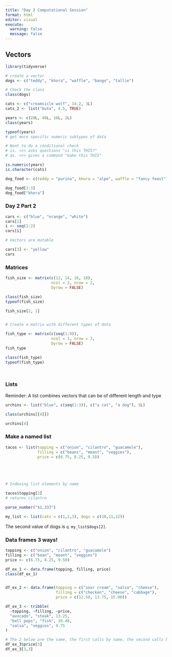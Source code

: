 ```yaml
---
title: "Day 2 Computational Session"
format: html
editor: visual
execute: 
  warning: false
  message: false
---
```


## Vectors

```r
library(tidyverse)

# create a vector
dogs <- c("teddy", "khora", "waffle", "bango", "tallie")

# Check the class
class(dogs)
```

```r

cats <- c("creamsicle wolf", 14.2, 3L)
cats_2 <- list("buta", 4.5, TRUE)
```

```r

years <- c(20L, 40L, 16L, 2L)
class(years)

typeof(years)
# get more specific numeric subtypes of data
```

```r
# Want to do a conditional check
# is. <<< asks questions "is this THIS?"
# as. <<< gives a command "make this THIS"

is.numeric(years)
is.character(cats)
```

```r
dog_food <- c(teddy = "purina", khora = "alpo", waffle = "fancy feast")

dog_food[1:3]
dog_food["khora"]

```

### Day 2 Part 2

```r

cars <- c("blue", "orange", "white")
cars[1]
i <- seq(1:2)
cars[i]

# Vectors are mutable

cars[3] <- "yellow"
cars
```

### Matrices

```r

fish_size <- matrix(c(12, 14, 16, 18),
                    ncol = 2, nrow = 2,
                    byrow = FALSE)

class(fish_size)
typeof(fish_size)

fish_size[2, 1]


# Create a matrix with different types of data

fish_type <- matrix(c(seq(1:9)),
                    ncol = 3, nrow = 3,
                    byrow = FALSE)
fish_type

class(fish_type)
typeof(fish_type)




```

### Lists

Reminder: A list combines vectors that can be of different length and type

```r
urchins <- list("blue", c(seq(1:3)), c("a cat", "a dog"), 5L)

class(urchins[[4]])

urchins[4]

```

### Make a named list


```r


tacos <- list(topping = c("onion", "cilantro", "guacamole"),
              filling = c("beans", "meant", "veggies"),
              price = c(6.75, 8.25, 9.5))





# Indexing list elements by name

tacos$topping[2]
# returns cilantro

parse_number("$1,333")


```

```r
my_list <- list(cats = c(1,2,3), dogs = c(10,11,12))
```

The second value of dogs is `q my_list$dogs[2]`.

### Data frames 3 ways!

```r

topping <- c("onion", "cilantro", "guacamole")
filling <- c("bean", "meant", "veggies")
price <- c(6.75, 8.25, 9.50)

df_ex_1 <- data.frame(topping, filling, price)
class(df_ex_1)


df_ex_2 <- data.frame(topping = c("sour cream", "salsa", "cheese"),
                      filling = c("checken", "cheese", "cabbage"),
                      price = c(12.50, 13.75, 15.00))

df_ex_3 <- tribble(
  ~topping, ~filling, ~price,
  "avocado", "steak", 13.25,
  "bell peps", "fish", 10.40,
  "salsa", "veggies", 9.75
)

# The 2 below are the same, the first calls by name, the second calls by [row,col]
df_ex_3$price[3]
df_ex_3[3,3]


```





